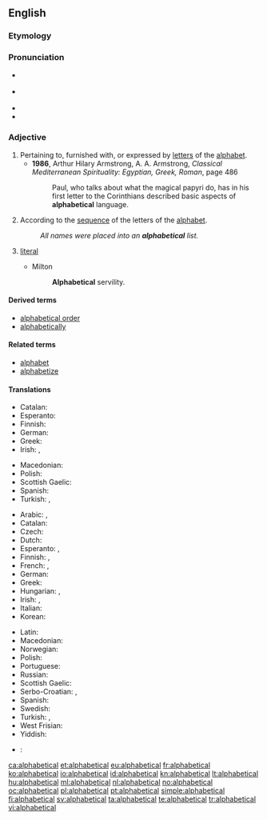 ==English==

===Etymology===
{{suffix|alphabetic|al}}

===Pronunciation===
* {{a|UK}} {{IPA|/ˌælf.əˈbɛt.ɪk.əl/}}
* {{a|GenAM}} {{IPA|/ˌælfəˈbɛdɪkəl/}}
* {{audio|en-us-alphabetical.ogg|Audio (US)}}
* {{hyphenation|al|pha|bet|ic|al}}

===Adjective===
{{en-adj|-}}

# Pertaining to, furnished with, or expressed by [[letter]]s of the [[alphabet]].
#* '''1986''', Arthur Hilary Armstrong, A. A. Armstrong, ''Classical Mediterranean Spirituality: Egyptian, Greek, Roman''‎, page 486
#*: Paul, who talks about what the magical papyri do, has in his first letter to the Corinthians described basic aspects of '''alphabetical''' language.
# According to the [[sequence]] of the letters of the [[alphabet]].
#: ''All names were placed into an '''alphabetical''' list.''
# {{context|obsolete|lang=en}} [[literal]]
#* Milton
#*: '''Alphabetical''' servility.

====Derived terms====
* [[alphabetical order]]
* [[alphabetically]]

====Related terms====
* [[alphabet]]
* [[alphabetize]]

====Translations====
{{trans-top|pertaining to the alphabet}}
* Catalan: {{t|ca|alfabètic}}
* Esperanto: {{t|eo|alfabeta}}
* Finnish: {{t+|fi|aakkosellinen}}
* German: {{t+|de|alphabetisch}}
* Greek: {{t+|el|αλφαβητικός|m}}
* Irish: {{t|ga|aibítreach}}, {{t|ga|aibítre}}
{{trans-mid}}
* Macedonian: {{t|mk|азбучен|tr=ázbučen|sc=Cyrl}}
* Polish: {{t+|pl|alfabetyczny|m}}
* Scottish Gaelic: {{t|gd|aibidileach}}
* Spanish: {{t+|es|alfabético}}
* Turkish: {{t+|tr|alfabetik}}, {{t+|tr|abecesel}}
{{trans-bottom}}

{{trans-top|in the sequence of the letters of the alphabet}}
* Arabic: {{t|ar|الفبائي|alt=ألِفْبَائِيّ}}, {{t|ar|ابجدي|alt=أبجَدِيّ}}
* Catalan: {{t|ca|alfabètic}}
* Czech: {{t+|cs|abecední|m}}
* Dutch: {{t+|nl|alfabetisch}}
* Esperanto: {{t|eo|laŭalfabeta}}, {{t|eo|alfabeta}}
* Finnish: {{t+|fi|aakkoset|alt=aakkos-}}, {{t+|fi|aakkosellinen}}
* French: {{t+|fr|alphabétique}}, {{t+|fr|abécédaire}}
* German: {{t+|de|alphabetisch}}
* Greek: {{t+|el|αλφαβητικός|tr=alphavitikós}}
* Hungarian: {{t+|hu|alfabetikus}}, {{t|hu|ábécérendi}}
* Irish: {{t|ga|aibítreach}}, {{t|ga|aibítre}}
* Italian: {{t+|it|alfabetico}}
* Korean: {{t+|ko|알파벳|tr=alpabet}}
{{trans-mid}}
* Latin: {{t|la|abecedarius}}
* Macedonian: {{t|mk|азбучен|tr=ázbučen|sc=Cyrl}}
* Norwegian: {{t+|no|alfabetisk}}
* Polish: {{t+|pl|alfabetyczny|m}}
* Portuguese: {{t+|pt|alfabético}}
* Russian: {{t+|ru|алфавитный|tr=alfavítnyj}}
* Scottish Gaelic: {{t|gd|aibidileach}}
* Serbo-Croatian: {{t|sh|ȁbecēdnī}}, {{t|sh|alfàbētskī}}
* Spanish: {{t+|es|alfabético}}
* Swedish: {{t+|sv|alfabetisk}}
* Turkish: {{t|tr|alfabetik sırayla}}, {{t|tr|alfabetik olarak}}
* West Frisian: {{t+|fy|alfabetysk}}
* Yiddish: {{t|yi|אַלפֿאַבעטיש|tr=alfabetish|sc=Hebr}}
{{trans-bottom}}

{{checktrans-top}}
* {{ttbc|da}}: {{t+|da|alfabetisk}}
{{trans-bottom}}

[[ca:alphabetical]]
[[et:alphabetical]]
[[eu:alphabetical]]
[[fr:alphabetical]]
[[ko:alphabetical]]
[[io:alphabetical]]
[[id:alphabetical]]
[[kn:alphabetical]]
[[lt:alphabetical]]
[[hu:alphabetical]]
[[ml:alphabetical]]
[[nl:alphabetical]]
[[no:alphabetical]]
[[oc:alphabetical]]
[[pl:alphabetical]]
[[pt:alphabetical]]
[[simple:alphabetical]]
[[fi:alphabetical]]
[[sv:alphabetical]]
[[ta:alphabetical]]
[[te:alphabetical]]
[[tr:alphabetical]]
[[vi:alphabetical]]